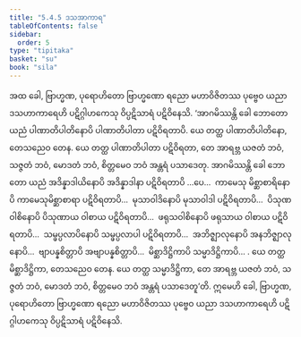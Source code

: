 ```yaml
---
title: "5.4.5 ဒသအာကာရ"
tableOfContents: false
sidebar:
  order: 5
type: "tipitaka"
basket: "su"
book: "sila"
---
```



<DynamicBreadcrumb />

<Division number="343" book="sila" e="ch" v="6" p="131">

<Paragraph number="554" book="sila">
အထ ခေါ, ဗြာဟ္မဏ, ပုရောဟိတော ဗြာဟ္မဏော ရညော မဟာဝိဇိတဿ ပုဗ္ဗေဝ ယညာ ဒသဟာကာရေဟိ ပဋိဂ္ဂါဟကေသု ဝိပ္ပဋိသာရံ ပဋိဝိနေသိ. ‘အာဂမိဿန္တိ ခေါ ဘောတော ယညံ ပါဏာတိပါတိနောပိ ပါဏာတိပါတာ ပဋိဝိရတာပိ. ယေ တတ္ထ ပါဏာတိပါတိနော, တေသညေဝ တေန. ယေ တတ္ထ ပါဏာတိပါတာ ပဋိဝိရတာ, တေ အာရဗ္ဘ ယဇတံ ဘဝံ, သဇ္ဇတံ ဘဝံ, မောဒတံ ဘဝံ, စိတ္တမေဝ ဘဝံ အန္တရံ ပသာဒေတု. အာဂမိဿန္တိ ခေါ ဘောတော ယညံ အဒိန္နာဒါယိနောပိ အဒိန္နာဒါနာ ပဋိဝိရတာပိ …ပေ…  ကာမေသု မိစ္ဆာစာရိနောပိ ကာမေသုမိစ္ဆာစာရာ ပဋိဝိရတာပိ…  မုသာဝါဒိနောပိ မုသာဝါဒါ ပဋိဝိရတာပိ…  ပိသုဏဝါစိနောပိ ပိသုဏာယ ဝါစာယ ပဋိဝိရတာပိ…  ဖရုသဝါစိနောပိ ဖရုသာယ ဝါစာယ ပဋိဝိရတာပိ…  သမ္ဖပ္ပလာပိနောပိ သမ္ဖပ္ပလာပါ ပဋိဝိရတာပိ…  အဘိဇ္ဈာလုနောပိ အနဘိဇ္ဈာလုနောပိ…  ဗျာပန္နစိတ္တာပိ အဗျာပန္နစိတ္တာပိ…  မိစ္ဆာဒိဋ္ဌိကာပိ သမ္မာဒိဋ္ဌိကာပိ… . ယေ တတ္ထ မိစ္ဆာဒိဋ္ဌိကာ, တေသညေဝ တေန. ယေ တတ္ထ သမ္မာဒိဋ္ဌိကာ, တေ အာရဗ္ဘ ယဇတံ ဘဝံ, သဇ္ဇတံ ဘဝံ, မောဒတံ ဘဝံ, စိတ္တမေဝ ဘဝံ အန္တရံ ပသာဒေတူ’တိ. ဣမေဟိ ခေါ, ဗြာဟ္မဏ, ပုရောဟိတော ဗြာဟ္မဏော ရညော မဟာဝိဇိတဿ ပုဗ္ဗေဝ ယညာ ဒသဟာကာရေဟိ ပဋိဂ္ဂါဟကေသု ဝိပ္ပဋိသာရံ ပဋိဝိနေသိ.
</Paragraph>
</Division>